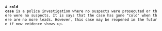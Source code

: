 A '''cold case''' is a police investigation where no suspects were prosecuted or there were no suspects. It is says that the case has gone "cold" when there are no more leads. However, this case may be reopened in the future if new evidence shows up.